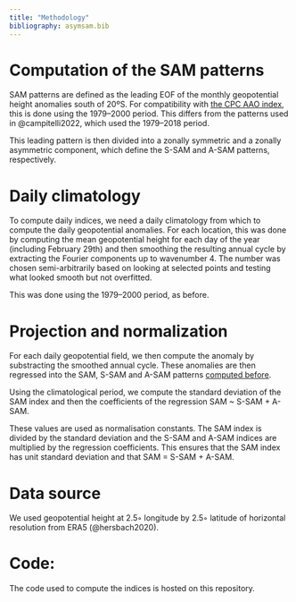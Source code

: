 ```yaml
---
title: "Methodology"
bibliography: asymsam.bib
---
```


# Computation of the SAM patterns {#patterns}

SAM patterns are defined as the leading EOF of the monthly geopotential height anomalies south of 20ºS. 
For compatibility with [the CPC AAO index](https://www.cpc.ncep.noaa.gov/products/precip/CWlink/daily_ao_index/aao/aao.shtml), this is done using the 1979--2000 period. 
This differs from the patterns used in @campitelli2022, which used the 1979--2018 period. 

This leading pattern is then divided into a zonally symmetric and a zonally asymmetric component, which define the S-SAM and A-SAM patterns, respectively. 

# Daily climatology

To compute daily indices, we need a daily climatology from which to compute the daily geopotential anomalies. 
For each location, this was done by computing the mean geopotential height for each day of the year (including February 29th) and then smoothing the resulting annual cycle by extracting the Fourier components up to wavenumber 4. 
The number was chosen semi-arbitrarily based on looking at selected points and testing what looked smooth but not overfitted. 

This was done using the 1979--2000 period, as before. 

# Projection and normalization

For each daily geopotential field, we then compute the anomaly by substracting the smoothed annual cycle. 
These anomalies are then regressed into the SAM, S-SAM and A-SAM patterns [computed before](#patterns). 

Using the climatological period, we compute the standard deviation of the SAM index and then the coefficients of the regression SAM ~ S-SAM + A-SAM. 

These values are used as normalisation constants. 
The SAM index is divided by the standard deviation and the S-SAM and A-SAM indices are multiplied by the regression coefficients.
This ensures that the SAM index has unit standard deviation and that SAM = S-SAM + A-SAM. 

# Data source

We used geopotential height at 2.5◦ longitude by 2.5◦ latitude of horizontal resolution from ERA5 (@hersbach2020).

# Code:

The code used to compute the indices is hosted on this repository.
